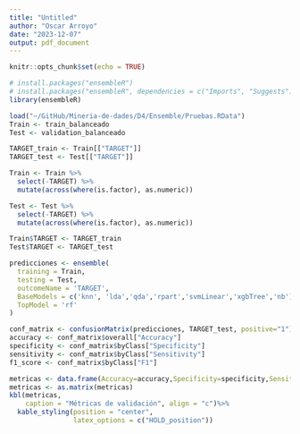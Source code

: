 ```yaml
---
title: "Untitled"
author: "Oscar Arroyo"
date: "2023-12-07"
output: pdf_document
---
```


```r
knitr::opts_chunk$set(echo = TRUE)
```


```r
# install.packages("ensembleR")
# install.packages("ensembleR", dependencies = c("Imports", "Suggests"))
library(ensembleR)
```

```r
load("~/GitHub/Mineria-de-dades/D4/Ensemble/Pruebas.RData")
Train <- train_balanceado
Test <- validation_balanceado

TARGET_train <- Train[["TARGET"]]
TARGET_test <- Test[["TARGET"]]

Train <- Train %>%
  select(-TARGET) %>%
  mutate(across(where(is.factor), as.numeric))

Test <- Test %>%
  select(-TARGET) %>%
  mutate(across(where(is.factor), as.numeric))

Train$TARGET <- TARGET_train
Test$TARGET <- TARGET_test
```


```r
predicciones <- ensemble(
  training = Train, 
  testing = Test, 
  outcomeName = 'TARGET', 
  BaseModels = c('knn', 'lda','qda','rpart','svmLinear','xgbTree','nb'), 
  TopModel = 'rf'
)
```


```r
conf_matrix <- confusionMatrix(predicciones, TARGET_test, positive="1")
accuracy <- conf_matrix$overall["Accuracy"]
specificity <- conf_matrix$byClass["Specificity"]
sensitivity <- conf_matrix$byClass["Sensitivity"]
f1_score <- conf_matrix$byClass["F1"]

metricas <- data.frame(Accuracy=accuracy,Specificity=specificity,Sensitivity=sensitivity,F1=f1_score)
metricas <- as.matrix(metricas)
kbl(metricas, 
    caption = "Métricas de validación", align = "c")%>% 
  kable_styling(position = "center", 
                latex_options = c("HOLD_position"))
```


